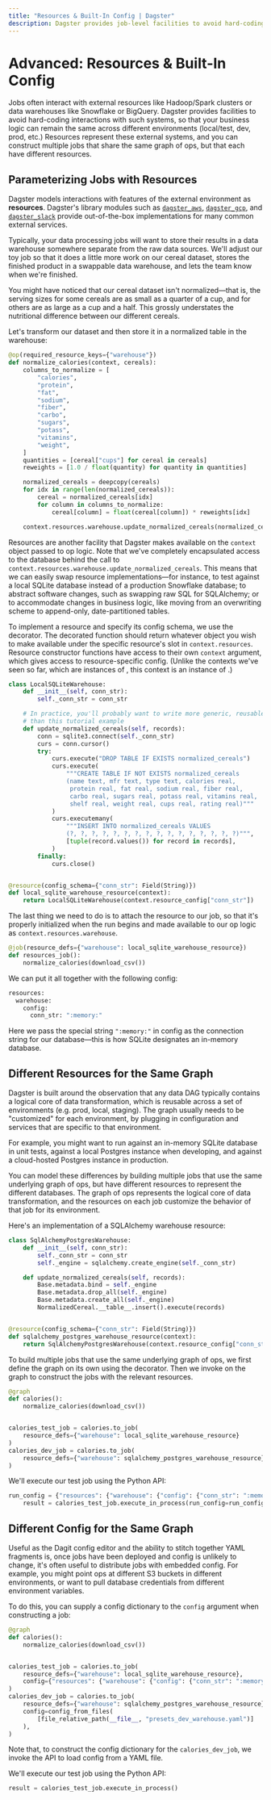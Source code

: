 ```yaml
---
title: "Resources & Built-In Config | Dagster"
description: Dagster provides job-level facilities to avoid hard-coding interactions with external systems.
---
```


# Advanced: Resources & Built-In Config

<CodeReferenceLink filePath="examples/docs_snippets/docs_snippets/intro_tutorial/advanced/pipelines/" />

Jobs often interact with external resources like Hadoop/Spark clusters or data warehouses like Snowflake or BigQuery. Dagster provides facilities to avoid hard-coding interactions with such systems, so that your business logic can remain the same across different environments (local/test, dev, prod, etc.) Resources represent these external systems, and you can construct multiple jobs that share the same graph of ops, but that each have different resources.

## Parameterizing Jobs with Resources

Dagster models interactions with features of the external environment as **resources**. Dagster's library modules such as [`dagster_aws`](/\_apidocs/libraries/dagster-aws), [`dagster_gcp`](/\_apidocs/libraries/dagster-gcp), and [`dagster_slack`](/\_apidocs/libraries/dagster-slack) provide out-of-the-box implementations for many common external services.

Typically, your data processing jobs will want to store their results in a data warehouse somewhere separate from the raw data sources. We'll adjust our toy job so that it does a little more work on our cereal dataset, stores the finished product in a swappable data warehouse, and lets the team know when we're finished.

You might have noticed that our cereal dataset isn't normalized—that is, the serving sizes for some cereals are as small as a quarter of a cup, and for others are as large as a cup and a half. This grossly understates the nutritional difference between our different cereals.

Let's transform our dataset and then store it in a normalized table in the warehouse:

```python file=/intro_tutorial/advanced/pipelines/resources.py startafter=start_resources_marker_1 endbefore=end_resources_marker_1
@op(required_resource_keys={"warehouse"})
def normalize_calories(context, cereals):
    columns_to_normalize = [
        "calories",
        "protein",
        "fat",
        "sodium",
        "fiber",
        "carbo",
        "sugars",
        "potass",
        "vitamins",
        "weight",
    ]
    quantities = [cereal["cups"] for cereal in cereals]
    reweights = [1.0 / float(quantity) for quantity in quantities]

    normalized_cereals = deepcopy(cereals)
    for idx in range(len(normalized_cereals)):
        cereal = normalized_cereals[idx]
        for column in columns_to_normalize:
            cereal[column] = float(cereal[column]) * reweights[idx]

    context.resources.warehouse.update_normalized_cereals(normalized_cereals)
```

Resources are another facility that Dagster makes available on the `context` object passed to op logic. Note that we've completely encapsulated access to the database behind the call to `context.resources.warehouse.update_normalized_cereals`. This means that we can easily swap resource implementations—for instance, to test against a local SQLite database instead of a production Snowflake database; to abstract software changes, such as swapping raw SQL for SQLAlchemy; or to accommodate changes in business logic, like moving from an overwriting scheme to append-only, date-partitioned tables.

To implement a resource and specify its config schema, we use the <PyObject object="resource" decorator /> decorator. The decorated function should return whatever object you wish to make available under the specific resource's slot in `context.resources`. Resource constructor functions have access to their own `context` argument, which gives access to resource-specific config. (Unlike the contexts we've seen so far, which are instances of <PyObject object="OpExecutionContext" />, this context is an instance of <PyObject object="InitResourceContext" />.)

```python file=/intro_tutorial/advanced/pipelines/resources.py startafter=start_resources_marker_0 endbefore=end_resources_marker_0
class LocalSQLiteWarehouse:
    def __init__(self, conn_str):
        self._conn_str = conn_str

    # In practice, you'll probably want to write more generic, reusable logic on your resources
    # than this tutorial example
    def update_normalized_cereals(self, records):
        conn = sqlite3.connect(self._conn_str)
        curs = conn.cursor()
        try:
            curs.execute("DROP TABLE IF EXISTS normalized_cereals")
            curs.execute(
                """CREATE TABLE IF NOT EXISTS normalized_cereals
                (name text, mfr text, type text, calories real,
                 protein real, fat real, sodium real, fiber real,
                 carbo real, sugars real, potass real, vitamins real,
                 shelf real, weight real, cups real, rating real)"""
            )
            curs.executemany(
                """INSERT INTO normalized_cereals VALUES
                (?, ?, ?, ?, ?, ?, ?, ?, ?, ?, ?, ?, ?, ?, ?, ?)""",
                [tuple(record.values()) for record in records],
            )
        finally:
            curs.close()


@resource(config_schema={"conn_str": Field(String)})
def local_sqlite_warehouse_resource(context):
    return LocalSQLiteWarehouse(context.resource_config["conn_str"])
```

The last thing we need to do is to attach the resource to our job, so that it's properly initialized when the run begins and made available to our op logic as `context.resources.warehouse`.

```python file=/intro_tutorial/advanced/pipelines/resources.py startafter=start_resources_marker_2 endbefore=end_resources_marker_2
@job(resource_defs={"warehouse": local_sqlite_warehouse_resource})
def resources_job():
    normalize_calories(download_csv())
```

We can put it all together with the following config:

```python file=/intro_tutorial/advanced/pipelines/resources.yaml
resources:
  warehouse:
    config:
      conn_str: ":memory:"
```

Here we pass the special string `":memory:"` in config as the connection string for our database—this is how SQLite designates an in-memory database.

## Different Resources for the Same Graph

Dagster is built around the observation that any data DAG typically contains a logical core of data transformation, which is reusable across a set of environments (e.g. prod, local, staging). The graph usually needs to be "customized" for each environment, by plugging in configuration and services that are specific to that environment.

For example, you might want to run against an in-memory SQLite database in unit tests, against a local Postgres instance when developing, and against a cloud-hosted Postgres instance in production.

You can model these differences by building multiple jobs that use the same underlying graph of ops, but have different resources to represent the different databases. The graph of ops represents the logical core of data transformation, and the resources on each job customize the behavior of that job for its environment.

Here's an implementation of a SQLAlchemy warehouse resource:

```python file=/intro_tutorial/advanced/pipelines/modes.py startafter=start_modes_marker_0 endbefore=end_modes_marker_0
class SqlAlchemyPostgresWarehouse:
    def __init__(self, conn_str):
        self._conn_str = conn_str
        self._engine = sqlalchemy.create_engine(self._conn_str)

    def update_normalized_cereals(self, records):
        Base.metadata.bind = self._engine
        Base.metadata.drop_all(self._engine)
        Base.metadata.create_all(self._engine)
        NormalizedCereal.__table__.insert().execute(records)


@resource(config_schema={"conn_str": Field(String)})
def sqlalchemy_postgres_warehouse_resource(context):
    return SqlAlchemyPostgresWarehouse(context.resource_config["conn_str"])
```

To build multiple jobs that use the same underlying graph of ops, we first define the graph on its own using the <PyObject object="graph" decorator /> decorator. Then we invoke <PyObject object="GraphDefinition" method="to_job" /> on the graph to construct the jobs with the relevant resources.

```python file=/intro_tutorial/advanced/pipelines/modes.py startafter=start_modes_marker_1 endbefore=end_modes_marker_1
@graph
def calories():
    normalize_calories(download_csv())


calories_test_job = calories.to_job(
    resource_defs={"warehouse": local_sqlite_warehouse_resource}
)
calories_dev_job = calories.to_job(
    resource_defs={"warehouse": sqlalchemy_postgres_warehouse_resource}
)
```

We'll execute our test job using the Python API:

```python file=/intro_tutorial/advanced/pipelines/modes.py startafter=start_modes_main endbefore=end_modes_main
run_config = {"resources": {"warehouse": {"config": {"conn_str": ":memory:"}}}}
    result = calories_test_job.execute_in_process(run_config=run_config)
```

## Different Config for the Same Graph

Useful as the Dagit config editor and the ability to stitch together YAML fragments is, once jobs have been deployed and config is unlikely to change, it's often useful to distribute jobs with embedded config. For example, you might point ops at different S3 buckets in different environments, or want to pull database credentials from different environment variables.

To do this, you can supply a config dictionary to the `config` argument when constructing a job:

```python file=/intro_tutorial/advanced/pipelines/presets.py startafter=start_presets_marker_0 endbefore=end_presets_marker_0
@graph
def calories():
    normalize_calories(download_csv())


calories_test_job = calories.to_job(
    resource_defs={"warehouse": local_sqlite_warehouse_resource},
    config={"resources": {"warehouse": {"config": {"conn_str": ":memory:"}}}},
)
calories_dev_job = calories.to_job(
    resource_defs={"warehouse": sqlalchemy_postgres_warehouse_resource},
    config=config_from_files(
        [file_relative_path(__file__, "presets_dev_warehouse.yaml")]
    ),
)
```

Note that, to construct the config dictionary for the `calories_dev_job`, we invoke the <PyObject object="config_from_files" /> API to load config from a YAML file.

We'll execute our test job using the Python API:

```python file=/intro_tutorial/advanced/pipelines/presets.py startafter=start_presets_main endbefore=end_presets_main
result = calories_test_job.execute_in_process()
```
